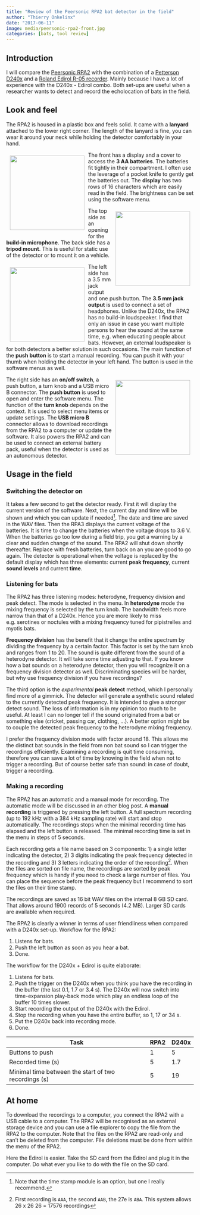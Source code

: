 ```yaml
---
title: "Review of the Peersonic RPA2 bat detector in the field"
author: "Thierry Onkelinx"
date: "2017-06-11"
image: media/peersonic-rpa2-front.jpg
categories: [bats, tool review]
---
```


## Introduction

I will compare the [Peersonic RPA2](http://peersonic.co.uk) with the combination of a [Petterson D240x](http://www.batsound.com/?p=9) and a [Roland Edirol R-05 recorder](https://www.roland.com/us/products/r-05/).
Mainly because I have a lot of experience with the D240x - Edirol combo.
Both set-ups are useful when a researcher wants to detect and record the echolocation of bats in the field.

## Look and feel

The RPA2 is housed in a plastic box and feels solid.
It came with a **lanyard** attached to the lower right corner.
The length of the lanyard is fine, you can wear it around your neck while holding the detector comfortably in your hand.

[![](media/peersonic-rpa2-front.jpg){fig-alt="View of the front side of the RPA2 detector." style="float: left; padding: 10px;" height="200px"}](media/peersonic-rpa2-front.jpg)
The front has a display and a cover to access the **3 AA batteries**.
The batteries fit tightly in their compartment.
I often use the leverage of a pocket knife to gently get the batteries out.
The **display** has two rows of 16 characters which are easily read in the field.
The brightness can be set using the software menu.

[![](media/peersonic-rpa2-top.jpg){fig-alt="View of the top side of the RPA2 detector." style="float: right; padding: 10px;" height="200px"}](media/peersonic-rpa2-top.jpg)
The top side as an opening for the **build-in microphone**.
The back side has a **tripod mount**.
This is useful for static use of the detector or to mount it on a vehicle.

[![](media/peersonic-rpa2-left.jpg){fig-alt="View of the left side of the RPA2 detector." style="float: left; padding: 10px;" height="200px"}](media/peersonic-rpa2-left.jpg)
The left side has a 3.5 mm jack output and one push button.
The **3.5 mm jack output** is used to connect a set of headphones.
Unlike the D240x, the RPA2 has no build-in loudspeaker.
I find that only an issue in case you want multiple persons to hear the sound at the same time, e.g. when educating people about bats.
However, an external loudspeaker is for both detectors a better solution in such occasions.
The main function of the **push button** is to start a manual recording.
You can push it with your thumb when holding the detector in your left hand.
The button is used in the software menus as well.

[![](media/peersonic-rpa2-right.jpg){fig-alt="View of the right side of the RPA2 detector." style="float: right; padding: 10px;" height="200px"}](media/peersonic-rpa2-right.jpg)
The right side has an **on/off switch**, a push button, a turn knob and a USB micro B connector.
The **push button** is used to open and enter the software menu.
The function of the **turn knob** depends on the context.
It is used to select menu items or update settings.
The **USB micro B** connector allows to download recordings from the RPA2 to a computer or update the software.
It also powers the RPA2 and can be used to connect an external battery pack, useful when the detector is used as an autonomous detector.

## Usage in the field

### Switching the detector on

It takes a few second to get the detector ready.
First it will display the current version of the software.
Next, the current day and time will be shown and which you can update if needed^[Note that the time stamp module is an option, but one I really recommend.].
The date and time are saved in the WAV files.
Then the RPA3 displays the current voltage of the batteries.
It is time to change the batteries when the voltage drops to 3.6 V.
When the batteries go too low during a field trip, you get a warning by a clear and sudden change of the sound.
The RPA2 will shut down shortly thereafter.
Replace with fresh batteries, turn back on an you are good to go again.
The detector is operational when the voltage is replaced by the default display which has three elements: current **peak frequency**, current **sound levels** and current **time**.

### Listening for bats

The RPA2 has three listening modes: heterodyne, frequency division and peak detect.
The mode is selected in the menu.
In **heterodyne** mode the mixing frequency is selected by the turn knob.
The bandwidth feels more narrow than that of a D240x.
Hence you are more likely to miss e.g. serotines or noctules with a mixing frequency tuned for pipistrelles and myotis bats.

**Frequency division** has the benefit that it change the entire spectrum by dividing the frequency by a certain factor.
This factor is set by the turn knob and ranges from 1 to 20.
The sound is quite different from the sound of a heterodyne detector.
It will take some time adjusting to that.
If you know how a bat sounds on a heterodyne detector, then you will recognize it on a frequency division detector as well.
Discriminating species will be harder, but why use frequency division if you have recordings?

The third option is the _experimental_ **peak detect** method, which I personally find more of a gimmick.
The detector will generate a synthetic sound related to the currently detected peak frequency.
It is intended to give a stronger detect sound.
The loss of information is in my opinion too much to be useful.
At least I can no longer tell if the sound originated from a bat or something else (cricket, passing car, clothing, ...).
A better option might be to couple the detected peak frequency to the heterodyne mixing frequency.

I prefer the frequency division mode with factor around 18.
This allows me the distinct bat sounds in the field from non bat sound so I can trigger the recordings efficiently.
Examining a recording is quit time consuming, therefore you can save a lot of time by knowing in the field when not to trigger a recording.
But of course better safe than sound: in case of doubt, trigger a recording.

### Making a recording

The RPA2 has an automatic and a manual mode for recording.
The automatic mode will be discussed in an other blog post.
A **manual recording** is triggered by pressing the left button.
A full spectrum recording (up to 192 kHz with a 384 kHz sampling rate) will start and stop automatically.
The recordings stops when the minimal recording time has elapsed and the left button is released.
The minimal recording time is set in the menu in steps of 5 seconds.

Each recording gets a file name based on 3 components: 1) a single letter indicating the detector, 2) 3 digits indicating the peak frequency detected in the recording and 3) 3 letters indicating the order of the recording^[First recording is `AAA`, the second `AAB`, the 27e is `ABA`.
This system allows 26 x 26 26 = 17576 recordings].
When the files are sorted on file name, the recordings are sorted by peak frequency which is handy if you need to check a large number of files.
You can place the sequence before the peak frequency but I recommend to sort the files on their time stamp.

The recordings are saved as 16 bit WAV files on the internal 8 GB SD card.
That allows around 1900 records of 5 seconds (4.2 MB).
Larger SD cards are available when required.

The RPA2 is clearly a winner in terms of user friendliness when compared with a D240x set-up.
 Workflow for the RPA2:

1. Listens for bats.
1. Push the left button as soon as you hear a bat.
1. Done.

The workflow for the D240x + Edirol is quite elaborate:

1. Listens for bats.
1. Push the trigger on the D240x when you think you have the recording in the buffer (the last 0.1, 1.7 or 3.4 s).
The D240x will now switch into time-expansion play-back mode which play an endless loop of the buffer 10 times slower.
1. Start recording the output of the D240x with the Edirol.
1. Stop the recording when you have the entire buffer, so 1, 17 or 34 s.
1. Put the D240x back into recording mode.
1. Done.

| Task | RPA2 | D240x |
| ---- | ---- | ----- |
| Buttons to push | 1 | 5 |  
| Recorded time (s) | 5 | 1.7 |
| Minimal time between the start of two recordings (s) | 5 | 19 |

## At home

To download the recordings to a computer, you connect the RPA2 with a USB cable to a computer.
The RPA2 will be recognised as an external storage device and you can use a file explorer to copy the file from the RPA2 to the computer.
Note that the files on the RPA2 are read-only and can't be deleted from the computer.
File deletions must be done from within the menu of the RPA2.

Here the Edirol is easier.
Take the SD card from the Edirol and plug it in the computer.
Do what ever you like to do with the file on the SD card.
